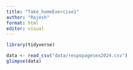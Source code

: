 ```yaml
---
title: "Take_homeExercise1"
author: "Rajesh"
format: html
editor: visual
---
```


```r

library(tidyverse)

data <- read_csv("data/respopagesex2024.csv")
glimpse(data)

```

